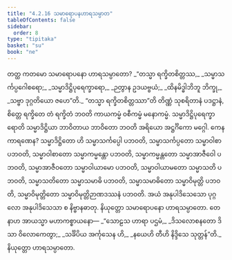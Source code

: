 ```yaml
---
title: "4.2.16 သမာရောပနဟာရသမ္ပာတ"
tableOfContents: false
sidebar:
  order: 8
type: "tipitaka"
basket: "su"
book: "ne"
---
```



<DynamicBreadcrumb />

<Division number="78" book="ne">

<Paragraph number="540" book="ne">
တတ္ထ ကတမော သမာရောပနော ဟာရသမ္ပာတော?
</Paragraph>

<Paragraph number="541" type="verses" book="ne">
_“တသ္မာ ရက္ခိတစိတ္တဿ,_  
_သမ္မာသင်္ကပ္ပဂေါစရော;_  
_သမ္မာဒိဋ္ဌိပုရေက္ခာရော,_  
_ဉတွာန ဥဒယဗ္ဗယံ;_  
_ထိနမိဒ္ဓါဘိဘူ ဘိက္ခု,_  
_သဗ္ဗာ ဒုဂ္ဂတိယော ဇဟေ”တိ._  

</Paragraph>

<Paragraph number="542" book="ne">
“တသ္မာ ရက္ခိတစိတ္တဿာ”တိ တိဏ္ဏံ သုစရိတာနံ ပဒဋ္ဌာနံ, စိတ္တေ ရက္ခိတေ တံ ရက္ခိတံ ဘဝတိ ကာယကမ္မံ ဝစီကမ္မံ မနောကမ္မံ. သမ္မာဒိဋ္ဌိပုရေက္ခာရောတိ သမ္မာဒိဋ္ဌိယာ ဘာဝိတာယ ဘာဝိတော ဘဝတိ အရိယော အဋ္ဌင်္ဂိကော မဂ္ဂေါ. ကေန ကာရဏေန? သမ္မာဒိဋ္ဌိတော ဟိ သမ္မာသင်္ကပ္ပေါ ပဘဝတိ, သမ္မာသင်္ကပ္ပတော သမ္မာဝါစာ ပဘဝတိ, သမ္မာဝါစာတော သမ္မာကမ္မန္တော ပဘဝတိ, သမ္မာကမ္မန္တတော သမ္မာအာဇီဝေါ ပဘဝတိ, သမ္မာအာဇီဝတော သမ္မာဝါယာမော ပဘဝတိ, သမ္မာဝါယာမတော သမ္မာသတိ ပဘဝတိ, သမ္မာသတိတော သမ္မာသမာဓိ ပဘဝတိ, သမ္မာသမာဓိတော သမ္မာဝိမုတ္တိ ပဘဝတိ, သမ္မာဝိမုတ္တိတော သမ္မာဝိမုတ္တိဉာဏဒဿနံ ပဘဝတိ. အယံ အနုပါဒိသေသော ပုဂ္ဂလော အနုပါဒိသေသာ စ နိဗ္ဗာနဓာတု.

</Paragraph>
</Division>

<Paragraph number="543" type="center" book="ne">
နိယုတ္တော သမာရောပနော ဟာရသမ္ပာတော.


</Paragraph>

<Paragraph number="544" type="center" book="ne">
တေနာဟ အာယသ္မာ မဟာကစ္စာယနော—
</Paragraph>

<Paragraph number="545" type="verses" book="ne">
_“သောဠသ ဟာရာ ပဌမံ,_  
_ဒိသလောစနတော ဒိသာ ဝိလောကေတွာ;_  
_သင်္ခိပိယ အင်္ကုသေန ဟိ,_  
_နယေဟိ တီဟိ နိဒ္ဒိသေ သုတ္တန်”တိ._  


</Paragraph>

<Paragraph number="546" type="center" book="ne">
နိယုတ္တော ဟာရသမ္ပာတော.
</Paragraph>